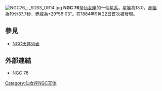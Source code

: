 [[File:NGC76_-_SDSS_DR14.jpg|thumb]]
'''NGC 76'''是[[仙女座|仙女座]]的一個[[星系|星系]]。[[星等|星等]]為13.0，[[赤經|赤經]]為19分37.7秒，[[赤緯|赤緯]]為+29°56'03"。在1884年9月22日首次被發現。

== 參見 ==
*[[NGC天体列表|NGC天体列表]]

== 外部連結 ==
* [https://web.archive.org/web/20051128004022/http://www.seds.org/~spider/ngc/ngc_fr.cgi?76 NGC 76]

{{Catalogs|NGC=76}}

[[Category:仙女座NGC天体|Category:仙女座NGC天体]]